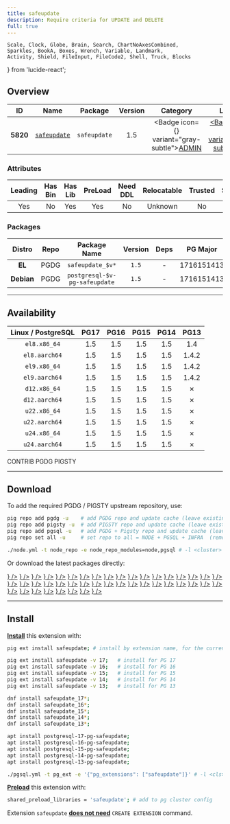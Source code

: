 ```yaml
---
title: safeupdate
description: Require criteria for UPDATE and DELETE
full: true
---
```


    Scale, Clock, Globe, Brain, Search, ChartNoAxesCombined,
    Sparkles, BookA, Boxes, Wrench, Variable, Landmark,
    Activity, Shield, FileInput, FileCode2, Shell, Truck, Blocks
} from 'lucide-react';

## Overview

| <TooltipIconButton tooltip="Extension unique identifier" side="top">ID</TooltipIconButton> | <TooltipIconButton tooltip="Extension name" side="top">Name</TooltipIconButton> | <TooltipIconButton tooltip="Package name for installation" side="top">Package</TooltipIconButton> | <TooltipIconButton tooltip="Latest available extension version" side="top">Version</TooltipIconButton> | <TooltipIconButton tooltip="Extension category" side="top">Category</TooltipIconButton> | <TooltipIconButton tooltip="Open source license" side="top">License</TooltipIconButton> | <TooltipIconButton tooltip="Programming language" side="top">Lang</TooltipIconButton> |
|:--------:|:--------:|:----------:|:--------------:|:---------------------------------------:|:------------------------------------------------------:|:----:|
| **5820** | [`safeupdate`](https://github.com/eradman/pg-safeupdate) | `safeupdate` | 1.5 | <Badge icon={<Landmark />} variant="gray-subtle"><a href="/ext/admin" className="no-underline">ADMIN</a></Badge> | <a href="/ext/list/license#isc" className="no-underline"><Badge icon={<Scale />} variant="blue-subtle">ISC</Badge></a> | <a href="/ext/list/lang#c"><Badge icon={<FileCode2 />} variant="blue-subtle">C</Badge></a> |

### Attributes

| <TooltipIconButton tooltip="The Primary Leading extension in the Package" side="top">Leading</TooltipIconButton> | <TooltipIconButton tooltip="Contains binary utils" side="top">Has Bin</TooltipIconButton> | <TooltipIconButton tooltip="Contains .so shared library files" side="top">Has Lib</TooltipIconButton> | <TooltipIconButton tooltip="Requires preloading via shared_preload_libraries" side="top">PreLoad</TooltipIconButton> | <TooltipIconButton tooltip="Requires CREATE EXTENSION DDL command" side="top">Need DDL</TooltipIconButton> | <TooltipIconButton tooltip="Can be installed in any schema" side="top">Relocatable</TooltipIconButton> | <TooltipIconButton tooltip="Can be created by non-superuser" side="top">Trusted</TooltipIconButton> | <TooltipIconButton tooltip="Schemas used by this extension" side="top">Schemas</TooltipIconButton> |
|:-------:|:-------:|:-------:|:-------:|:--------:|:-----------:|:-------:|:-------:|
| Yes | No | Yes | Yes | No | Unknown | No | - |

### Packages

| <TooltipIconButton tooltip="Linux distribution family, EL or Debian" side="top">Distro</TooltipIconButton> | <TooltipIconButton tooltip="Package repository" side="top">Repo</TooltipIconButton> | <TooltipIconButton tooltip="The RPM/DEB Package Name Pattern (replace $v with real pg major)" side="top">Package Name</TooltipIconButton> | <TooltipIconButton tooltip="Latest package version" side="top">Version</TooltipIconButton> | <TooltipIconButton tooltip="RPM/DEB Package dependencies" side="top">Deps</TooltipIconButton> | <TooltipIconButton tooltip="Available in these PostgreSQL Major Versions" side="top">PG Major</TooltipIconButton> |
|:----------:|:--------:|:------------------------:|:-----------:|:------------:|:------------------:|
|   **EL**   | <Badge variant="blue-subtle"><span className="font-bold">PGDG</span></Badge> | `safeupdate_$v*` | `1.5` | - | <Badge variant="green-subtle">17</Badge><Badge variant="green-subtle">16</Badge><Badge variant="green-subtle">15</Badge><Badge variant="green-subtle">14</Badge><Badge variant="green-subtle">13</Badge> |
| **Debian** | <Badge variant="blue-subtle"><span className="font-bold">PGDG</span></Badge> | `postgresql-$v-pg-safeupdate` | `1.5` | - | <Badge variant="green-subtle">17</Badge><Badge variant="green-subtle">16</Badge><Badge variant="green-subtle">15</Badge><Badge variant="green-subtle">14</Badge><Badge variant="red-subtle">13</Badge> |



------

## Availability

| <TooltipIconButton tooltip="Linux Distro Arch / PostgreSQL Major Version" side="top">Linux / PostgreSQL </TooltipIconButton> | **PG17** | **PG16** | **PG15** | **PG14** | **PG13** |
|:-----:|:-----:|:-----:|:-----:|:-----:|:-----:|
| `el8.x86_64` | <Badge variant="blue-subtle">1.5</Badge> | <Badge variant="blue-subtle">1.5</Badge> | <Badge variant="blue-subtle">1.5</Badge> | <Badge variant="blue-subtle">1.5</Badge> | <Badge variant="blue-subtle">1.4</Badge> |
| `el8.aarch64` | <Badge variant="blue-subtle">1.5</Badge> | <Badge variant="blue-subtle">1.5</Badge> | <Badge variant="blue-subtle">1.5</Badge> | <Badge variant="blue-subtle">1.5</Badge> | <Badge variant="blue-subtle">1.4.2</Badge> |
| `el9.x86_64` | <Badge variant="blue-subtle">1.5</Badge> | <Badge variant="blue-subtle">1.5</Badge> | <Badge variant="blue-subtle">1.5</Badge> | <Badge variant="blue-subtle">1.5</Badge> | <Badge variant="blue-subtle">1.4.2</Badge> |
| `el9.aarch64` | <Badge variant="blue-subtle">1.5</Badge> | <Badge variant="blue-subtle">1.5</Badge> | <Badge variant="blue-subtle">1.5</Badge> | <Badge variant="blue-subtle">1.5</Badge> | <Badge variant="blue-subtle">1.4.2</Badge> |
| `d12.x86_64` | <Badge variant="amber-subtle">1.5</Badge> | <Badge variant="amber-subtle">1.5</Badge> | <Badge variant="amber-subtle">1.5</Badge> | <Badge variant="amber-subtle">1.5</Badge> | <Badge variant="red-subtle">✗</Badge> |
| `d12.aarch64` | <Badge variant="amber-subtle">1.5</Badge> | <Badge variant="amber-subtle">1.5</Badge> | <Badge variant="amber-subtle">1.5</Badge> | <Badge variant="amber-subtle">1.5</Badge> | <Badge variant="red-subtle">✗</Badge> |
| `u22.x86_64` | <Badge variant="amber-subtle">1.5</Badge> | <Badge variant="amber-subtle">1.5</Badge> | <Badge variant="amber-subtle">1.5</Badge> | <Badge variant="amber-subtle">1.5</Badge> | <Badge variant="red-subtle">✗</Badge> |
| `u22.aarch64` | <Badge variant="amber-subtle">1.5</Badge> | <Badge variant="amber-subtle">1.5</Badge> | <Badge variant="amber-subtle">1.5</Badge> | <Badge variant="amber-subtle">1.5</Badge> | <Badge variant="red-subtle">✗</Badge> |
| `u24.x86_64` | <Badge variant="amber-subtle">1.5</Badge> | <Badge variant="amber-subtle">1.5</Badge> | <Badge variant="amber-subtle">1.5</Badge> | <Badge variant="amber-subtle">1.5</Badge> | <Badge variant="red-subtle">✗</Badge> |
| `u24.aarch64` | <Badge variant="amber-subtle">1.5</Badge> | <Badge variant="amber-subtle">1.5</Badge> | <Badge variant="amber-subtle">1.5</Badge> | <Badge variant="amber-subtle">1.5</Badge> | <Badge variant="red-subtle">✗</Badge> |

<Badge variant="green-subtle"><span className="font-black">CONTRIB</span></Badge> <Badge variant="blue-subtle"><span className="font-black">PGDG</span></Badge> <Badge variant="amber-subtle"><span className="font-black">PIGSTY</span></Badge>

------

## Download

To add the required PGDG / PIGSTY upstream repository, use:

```bash tab="pig"
pig repo add pgdg -u    # add PGDG repo and update cache (leave existing repos)
pig repo add pigsty -u  # add PIGSTY repo and update cache (leave existing repos)
pig repo add pgsql -u   # add PGDG + Pigsty repo and update cache (leave existing repos)
pig repo set all -u     # set repo to all = NODE + PGSQL + INFRA  (remove existing repos)
```
```bash tab="pigsty"
./node.yml -t node_repo -e node_repo_modules=node,pgsql # -l <cluster>
```

Or download the latest packages directly:

<Files>
    <Folder name="el8.x86_64">
        <a href="https://download.postgresql.org/pub/repos/yum/17/redhat/rhel-8-x86_64/safeupdate_17-1.5-1PGDG.rhel8.x86_64.rpm"><File name="safeupdate_17-1.5-1PGDG.rhel8.x86_64.rpm" icon={<Package className="text-emerald-500" />} /></a>
        <a href="https://download.postgresql.org/pub/repos/yum/16/redhat/rhel-8-x86_64/safeupdate_16-1.5-1PGDG.rhel8.x86_64.rpm"><File name="safeupdate_16-1.5-1PGDG.rhel8.x86_64.rpm" icon={<Package className="text-emerald-500" />} /></a>
        <a href="https://download.postgresql.org/pub/repos/yum/15/redhat/rhel-8-x86_64/safeupdate_15-1.5-1PGDG.rhel8.x86_64.rpm"><File name="safeupdate_15-1.5-1PGDG.rhel8.x86_64.rpm" icon={<Package className="text-emerald-500" />} /></a>
        <a href="https://download.postgresql.org/pub/repos/yum/14/redhat/rhel-8-x86_64/safeupdate_14-1.5-1PGDG.rhel8.x86_64.rpm"><File name="safeupdate_14-1.5-1PGDG.rhel8.x86_64.rpm" icon={<Package className="text-emerald-500" />} /></a>
        <a href="https://download.postgresql.org/pub/repos/yum/13/redhat/rhel-8-x86_64/safeupdate_13-1.4-1.rhel8.x86_64.rpm"><File name="safeupdate_13-1.4-1.rhel8.x86_64.rpm" icon={<Package className="text-emerald-500" />} /></a>
    </Folder>
    <Folder name="el8.aarch64">
        <a href="https://download.postgresql.org/pub/repos/yum/17/redhat/rhel-8-aarch64/safeupdate_17-1.5-1PGDG.rhel8.aarch64.rpm"><File name="safeupdate_17-1.5-1PGDG.rhel8.aarch64.rpm" icon={<Package className="text-orange-500" />} /></a>
        <a href="https://download.postgresql.org/pub/repos/yum/16/redhat/rhel-8-aarch64/safeupdate_16-1.5-1PGDG.rhel8.aarch64.rpm"><File name="safeupdate_16-1.5-1PGDG.rhel8.aarch64.rpm" icon={<Package className="text-orange-500" />} /></a>
        <a href="https://download.postgresql.org/pub/repos/yum/15/redhat/rhel-8-aarch64/safeupdate_15-1.5-1PGDG.rhel8.aarch64.rpm"><File name="safeupdate_15-1.5-1PGDG.rhel8.aarch64.rpm" icon={<Package className="text-orange-500" />} /></a>
        <a href="https://download.postgresql.org/pub/repos/yum/14/redhat/rhel-8-aarch64/safeupdate_14-1.5-1PGDG.rhel8.aarch64.rpm"><File name="safeupdate_14-1.5-1PGDG.rhel8.aarch64.rpm" icon={<Package className="text-orange-500" />} /></a>
        <a href="https://download.postgresql.org/pub/repos/yum/13/redhat/rhel-8-aarch64/safeupdate_13-1.4.2-1.rhel8.aarch64.rpm"><File name="safeupdate_13-1.4.2-1.rhel8.aarch64.rpm" icon={<Package className="text-orange-500" />} /></a>
    </Folder>
    <Folder name="el9.x86_64">
        <a href="https://download.postgresql.org/pub/repos/yum/17/redhat/rhel-9-x86_64/safeupdate_17-1.5-1PGDG.rhel9.x86_64.rpm"><File name="safeupdate_17-1.5-1PGDG.rhel9.x86_64.rpm" icon={<Package className="text-emerald-500" />} /></a>
        <a href="https://download.postgresql.org/pub/repos/yum/16/redhat/rhel-9-x86_64/safeupdate_16-1.5-1PGDG.rhel9.x86_64.rpm"><File name="safeupdate_16-1.5-1PGDG.rhel9.x86_64.rpm" icon={<Package className="text-emerald-500" />} /></a>
        <a href="https://download.postgresql.org/pub/repos/yum/15/redhat/rhel-9-x86_64/safeupdate_15-1.5-1PGDG.rhel9.x86_64.rpm"><File name="safeupdate_15-1.5-1PGDG.rhel9.x86_64.rpm" icon={<Package className="text-emerald-500" />} /></a>
        <a href="https://download.postgresql.org/pub/repos/yum/14/redhat/rhel-9-x86_64/safeupdate_14-1.5-1PGDG.rhel9.x86_64.rpm"><File name="safeupdate_14-1.5-1PGDG.rhel9.x86_64.rpm" icon={<Package className="text-emerald-500" />} /></a>
        <a href="https://download.postgresql.org/pub/repos/yum/13/redhat/rhel-9-x86_64/safeupdate_13-1.4.2-1.rhel9.x86_64.rpm"><File name="safeupdate_13-1.4.2-1.rhel9.x86_64.rpm" icon={<Package className="text-emerald-500" />} /></a>
    </Folder>
    <Folder name="el9.aarch64">
        <a href="https://download.postgresql.org/pub/repos/yum/17/redhat/rhel-9-aarch64/safeupdate_17-1.5-1PGDG.rhel9.aarch64.rpm"><File name="safeupdate_17-1.5-1PGDG.rhel9.aarch64.rpm" icon={<Package className="text-orange-500" />} /></a>
        <a href="https://download.postgresql.org/pub/repos/yum/16/redhat/rhel-9-aarch64/safeupdate_16-1.5-1PGDG.rhel9.aarch64.rpm"><File name="safeupdate_16-1.5-1PGDG.rhel9.aarch64.rpm" icon={<Package className="text-orange-500" />} /></a>
        <a href="https://download.postgresql.org/pub/repos/yum/15/redhat/rhel-9-aarch64/safeupdate_15-1.5-1PGDG.rhel9.aarch64.rpm"><File name="safeupdate_15-1.5-1PGDG.rhel9.aarch64.rpm" icon={<Package className="text-orange-500" />} /></a>
        <a href="https://download.postgresql.org/pub/repos/yum/14/redhat/rhel-9-aarch64/safeupdate_14-1.5-1PGDG.rhel9.aarch64.rpm"><File name="safeupdate_14-1.5-1PGDG.rhel9.aarch64.rpm" icon={<Package className="text-orange-500" />} /></a>
        <a href="https://download.postgresql.org/pub/repos/yum/13/redhat/rhel-9-aarch64/safeupdate_13-1.4.2-1.rhel9.aarch64.rpm"><File name="safeupdate_13-1.4.2-1.rhel9.aarch64.rpm" icon={<Package className="text-orange-500" />} /></a>
    </Folder>
    <Folder name="d12.x86_64">
        <a href="https://repo.pigsty.io/apt/pgsql/bookworm/pool/main/p/pg-safeupdate/postgresql-17-pg-safeupdate_1.5-1PIGSTY~bookworm_amd64.deb"><File name="postgresql-17-pg-safeupdate_1.5-1PIGSTY~bookworm_amd64.deb" icon={<Box className="text-emerald-500" />} /></a>
        <a href="https://repo.pigsty.io/apt/pgsql/bookworm/pool/main/p/pg-safeupdate/postgresql-16-pg-safeupdate_1.5-1PIGSTY~bookworm_amd64.deb"><File name="postgresql-16-pg-safeupdate_1.5-1PIGSTY~bookworm_amd64.deb" icon={<Box className="text-emerald-500" />} /></a>
        <a href="https://repo.pigsty.io/apt/pgsql/bookworm/pool/main/p/pg-safeupdate/postgresql-15-pg-safeupdate_1.5-1PIGSTY~bookworm_amd64.deb"><File name="postgresql-15-pg-safeupdate_1.5-1PIGSTY~bookworm_amd64.deb" icon={<Box className="text-emerald-500" />} /></a>
        <a href="https://repo.pigsty.io/apt/pgsql/bookworm/pool/main/p/pg-safeupdate/postgresql-14-pg-safeupdate_1.5-1PIGSTY~bookworm_amd64.deb"><File name="postgresql-14-pg-safeupdate_1.5-1PIGSTY~bookworm_amd64.deb" icon={<Box className="text-emerald-500" />} /></a>
    </Folder>
    <Folder name="d12.aarch64">
        <a href="https://repo.pigsty.io/apt/pgsql/bookworm/pool/main/p/pg-safeupdate/postgresql-17-pg-safeupdate_1.5-1PIGSTY~bookworm_arm64.deb"><File name="postgresql-17-pg-safeupdate_1.5-1PIGSTY~bookworm_arm64.deb" icon={<Box className="text-orange-500" />} /></a>
        <a href="https://repo.pigsty.io/apt/pgsql/bookworm/pool/main/p/pg-safeupdate/postgresql-16-pg-safeupdate_1.5-1PIGSTY~bookworm_arm64.deb"><File name="postgresql-16-pg-safeupdate_1.5-1PIGSTY~bookworm_arm64.deb" icon={<Box className="text-orange-500" />} /></a>
        <a href="https://repo.pigsty.io/apt/pgsql/bookworm/pool/main/p/pg-safeupdate/postgresql-15-pg-safeupdate_1.5-1PIGSTY~bookworm_arm64.deb"><File name="postgresql-15-pg-safeupdate_1.5-1PIGSTY~bookworm_arm64.deb" icon={<Box className="text-orange-500" />} /></a>
        <a href="https://repo.pigsty.io/apt/pgsql/bookworm/pool/main/p/pg-safeupdate/postgresql-14-pg-safeupdate_1.5-1PIGSTY~bookworm_arm64.deb"><File name="postgresql-14-pg-safeupdate_1.5-1PIGSTY~bookworm_arm64.deb" icon={<Box className="text-orange-500" />} /></a>
    </Folder>
    <Folder name="u22.x86_64">
        <a href="https://repo.pigsty.io/apt/pgsql/jammy/pool/main/p/pg-safeupdate/postgresql-17-pg-safeupdate_1.5-1PIGSTY~jammy_amd64.deb"><File name="postgresql-17-pg-safeupdate_1.5-1PIGSTY~jammy_amd64.deb" icon={<Box className="text-emerald-500" />} /></a>
        <a href="https://repo.pigsty.io/apt/pgsql/jammy/pool/main/p/pg-safeupdate/postgresql-16-pg-safeupdate_1.5-1PIGSTY~jammy_amd64.deb"><File name="postgresql-16-pg-safeupdate_1.5-1PIGSTY~jammy_amd64.deb" icon={<Box className="text-emerald-500" />} /></a>
        <a href="https://repo.pigsty.io/apt/pgsql/jammy/pool/main/p/pg-safeupdate/postgresql-15-pg-safeupdate_1.5-1PIGSTY~jammy_amd64.deb"><File name="postgresql-15-pg-safeupdate_1.5-1PIGSTY~jammy_amd64.deb" icon={<Box className="text-emerald-500" />} /></a>
        <a href="https://repo.pigsty.io/apt/pgsql/jammy/pool/main/p/pg-safeupdate/postgresql-14-pg-safeupdate_1.5-1PIGSTY~jammy_amd64.deb"><File name="postgresql-14-pg-safeupdate_1.5-1PIGSTY~jammy_amd64.deb" icon={<Box className="text-emerald-500" />} /></a>
    </Folder>
    <Folder name="u22.aarch64">
        <a href="https://repo.pigsty.io/apt/pgsql/jammy/pool/main/p/pg-safeupdate/postgresql-17-pg-safeupdate_1.5-1PIGSTY~jammy_arm64.deb"><File name="postgresql-17-pg-safeupdate_1.5-1PIGSTY~jammy_arm64.deb" icon={<Box className="text-orange-500" />} /></a>
        <a href="https://repo.pigsty.io/apt/pgsql/jammy/pool/main/p/pg-safeupdate/postgresql-16-pg-safeupdate_1.5-1PIGSTY~jammy_arm64.deb"><File name="postgresql-16-pg-safeupdate_1.5-1PIGSTY~jammy_arm64.deb" icon={<Box className="text-orange-500" />} /></a>
        <a href="https://repo.pigsty.io/apt/pgsql/jammy/pool/main/p/pg-safeupdate/postgresql-15-pg-safeupdate_1.5-1PIGSTY~jammy_arm64.deb"><File name="postgresql-15-pg-safeupdate_1.5-1PIGSTY~jammy_arm64.deb" icon={<Box className="text-orange-500" />} /></a>
        <a href="https://repo.pigsty.io/apt/pgsql/jammy/pool/main/p/pg-safeupdate/postgresql-14-pg-safeupdate_1.5-1PIGSTY~jammy_arm64.deb"><File name="postgresql-14-pg-safeupdate_1.5-1PIGSTY~jammy_arm64.deb" icon={<Box className="text-orange-500" />} /></a>
    </Folder>
    <Folder name="u24.x86_64">
        <a href="https://repo.pigsty.io/apt/pgsql/noble/pool/main/p/pg-safeupdate/postgresql-17-pg-safeupdate_1.5-1PIGSTY~noble_amd64.deb"><File name="postgresql-17-pg-safeupdate_1.5-1PIGSTY~noble_amd64.deb" icon={<Box className="text-emerald-500" />} /></a>
        <a href="https://repo.pigsty.io/apt/pgsql/noble/pool/main/p/pg-safeupdate/postgresql-16-pg-safeupdate_1.5-1PIGSTY~noble_amd64.deb"><File name="postgresql-16-pg-safeupdate_1.5-1PIGSTY~noble_amd64.deb" icon={<Box className="text-emerald-500" />} /></a>
        <a href="https://repo.pigsty.io/apt/pgsql/noble/pool/main/p/pg-safeupdate/postgresql-15-pg-safeupdate_1.5-1PIGSTY~noble_amd64.deb"><File name="postgresql-15-pg-safeupdate_1.5-1PIGSTY~noble_amd64.deb" icon={<Box className="text-emerald-500" />} /></a>
        <a href="https://repo.pigsty.io/apt/pgsql/noble/pool/main/p/pg-safeupdate/postgresql-14-pg-safeupdate_1.5-1PIGSTY~noble_amd64.deb"><File name="postgresql-14-pg-safeupdate_1.5-1PIGSTY~noble_amd64.deb" icon={<Box className="text-emerald-500" />} /></a>
    </Folder>
    <Folder name="u24.aarch64">
        <a href="https://repo.pigsty.io/apt/pgsql/noble/pool/main/p/pg-safeupdate/postgresql-17-pg-safeupdate_1.5-1PIGSTY~noble_arm64.deb"><File name="postgresql-17-pg-safeupdate_1.5-1PIGSTY~noble_arm64.deb" icon={<Box className="text-orange-500" />} /></a>
        <a href="https://repo.pigsty.io/apt/pgsql/noble/pool/main/p/pg-safeupdate/postgresql-16-pg-safeupdate_1.5-1PIGSTY~noble_arm64.deb"><File name="postgresql-16-pg-safeupdate_1.5-1PIGSTY~noble_arm64.deb" icon={<Box className="text-orange-500" />} /></a>
        <a href="https://repo.pigsty.io/apt/pgsql/noble/pool/main/p/pg-safeupdate/postgresql-15-pg-safeupdate_1.5-1PIGSTY~noble_arm64.deb"><File name="postgresql-15-pg-safeupdate_1.5-1PIGSTY~noble_arm64.deb" icon={<Box className="text-orange-500" />} /></a>
        <a href="https://repo.pigsty.io/apt/pgsql/noble/pool/main/p/pg-safeupdate/postgresql-14-pg-safeupdate_1.5-1PIGSTY~noble_arm64.deb"><File name="postgresql-14-pg-safeupdate_1.5-1PIGSTY~noble_arm64.deb" icon={<Box className="text-orange-500" />} /></a>
    </Folder>
</Files>

------

## Install

[**Install**](/docs/pgsql/extension/install) this extension with:

```bash tab="pig"
pig ext install safeupdate; # install by extension name, for the current active PG version

pig ext install safeupdate -v 17;   # install for PG 17
pig ext install safeupdate -v 16;   # install for PG 16
pig ext install safeupdate -v 15;   # install for PG 15
pig ext install safeupdate -v 14;   # install for PG 14
pig ext install safeupdate -v 13;   # install for PG 13
```
```bash tab="yum" 
dnf install safeupdate_17*;
dnf install safeupdate_16*;
dnf install safeupdate_15*;
dnf install safeupdate_14*;
dnf install safeupdate_13*;
```
```bash tab="apt" 
apt install postgresql-17-pg-safeupdate;
apt install postgresql-16-pg-safeupdate;
apt install postgresql-15-pg-safeupdate;
apt install postgresql-14-pg-safeupdate;
apt install postgresql-13-pg-safeupdate;
```
```bash tab="ansible"
./pgsql.yml -t pg_ext -e '{"pg_extensions": ["safeupdate"]}' # -l <cls>
```

[**Preload**](/docs/pgsql/extension/load) this extension with:

```bash
shared_preload_libraries = 'safeupdate'; # add to pg cluster config
```

Extension `safeupdate` [**does not need**](/docs/pgsql/extension/create#list-of-extensions-without-ddl) `CREATE EXTENSION` command.


